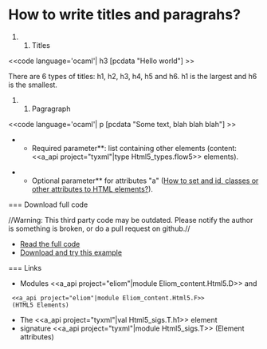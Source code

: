 =How to write titles and paragrahs?=

#### Titles

<<code language='ocaml'|
h3 [pcdata "Hello world"]
>>

There are 6 types of titles: h1, h2, h3, h4, h5 and h6. h1 is the largest and h6 is the smallest.

#### Pagragraph

<<code language='ocaml'|
p [pcdata "Some text, blah blah blah"]
>>

**Required parameter**: list containing other elements (content: <<a_api project="tyxml"|type Html5_types.flow5>> elements).

**Optional parameter** for attributes "a" ([[wiki:manual/how-to-set-and-id-classes-or-other-attributes-to-html-elements|How to set and id, classes or other attributes to HTML elements?]]).

=== Download full code

//Warning: This third party code may be outdated. Please notify the author is something is broken, or do a pull request on github.//

* [[https://github.com/db0company/Ocsigen-Quick-Howto/blob/master/elements/example.eliom|Read the full code]]
* [[https://github.com/db0company/Ocsigen-Quick-Howto|Download and try this example]]

=== Links

* Modules <<a_api project="eliom"|module Eliom_content.Html5.D>> and
  <<a_api project="eliom"|module Eliom_content.Html5.F>>
  (HTML5 Elements)
* The <<a_api project="tyxml"|val Html5_sigs.T.h1>> element
* signature <<a_api project="tyxml"|module Html5_sigs.T>> (Element attributes)
